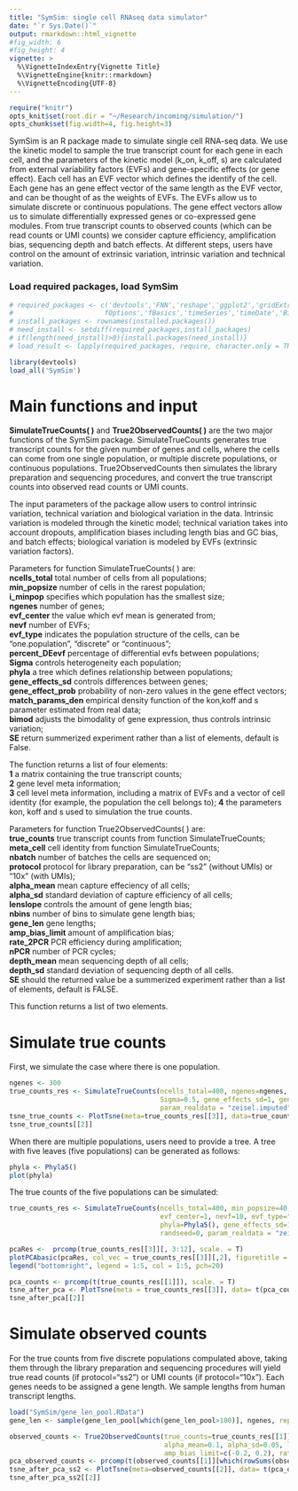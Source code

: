 ```yaml
---
title: "SymSim: single cell RNAseq data simulator"
date: "`r Sys.Date()`"
output: rmarkdown::html_vignette
#fig_width: 6 
#fig_height: 4 
vignette: >
  %\VignetteIndexEntry{Vignette Title}
  %\VignetteEngine{knitr::rmarkdown}
  %\VignetteEncoding{UTF-8}
---
```

```r
require("knitr")
opts_knit$set(root.dir = "~/Research/incoming/simulation/")
opts_chunk$set(fig.width=4, fig.height=3) 
```

SymSim is an R package made to simulate single cell RNA-seq data. We use
the kinetic model to sample the true transcript count for each gene in each
cell, and the parameters of the kinetic model (k_on, k_off, s) are calculated
from external variability factors (EVFs) and gene-specific effects (or gene
effect). Each cell has an EVF vector which defines the identify of the cell.
Each gene has an gene effect vector of the same length as the EVF vector,
and can be thought of as the weights of EVFs. The EVFs allow us to simulate
discrete or continuous populations. The gene effect vectors allow us to
simulate differentially expressed genes or co-expressed gene modules.
From true transcript counts to observed counts (which can be read counts
or UMI counts) we consider capture efficiency, amplification bias, sequencing
depth and batch effects. At different steps, users have control on the amount
of extrinsic variation, intrinsic variation and technical variation.

### Load required packages, load SymSim
```r
# required_packages <- c('devtools','FNN','reshape','ggplot2','gridExtra','ape','MASS','Rtsne','RColorBrewer','
#                       fOptions','fBasics','timeSeries','timeDate','Biobase', 'plyr')
# install_packages <- rownames(installed.packages())
# need_install <- setdiff(required_packages,install_packages)
# if(length(need_install)>0){install.packages(need_install)}
# load_result <- lapply(required_packages, require, character.only = TRUE)

library(devtools)
load_all('SymSim')
```

# Main functions and input

**SimulateTrueCounts( )** and **True2ObservedCounts( )** are the two major functions of the SymSim package. SimulateTrueCounts generates true transcript counts for the given number of genes and cells, where the cells can come from one single population, or multiple discrete populations, or continuous populations. True2ObservedCounts then simulates the library preparation and sequencing procedures, and convert the true transcript counts into observed read counts or UMI counts.

The input parameters of the package allow users to control intrinsic variation, technical variation and biological variation in the data. Intrinsic variation is modeled through the kinetic model; technical variation takes into account dropouts, amplification biases including length bias and GC bias, and batch effects; biological variation is modeled by EVFs (extrinsic variation factors). 

Parameters for function SimulateTrueCounts( ) are:  
**ncells_total** total number of cells from all populations;  
**min_popsize** number of cells in the rarest population;  
**i_minpop** specifies which population has the smallest size;  
**ngenes** number of genes;  
**evf_center** the value which evf mean is generated from;  
**nevf** number of EVFs;  
**evf_type** indicates the population structure of the cells, can be "one.population", "discrete" or "continuous";  
**percent_DEevf** percentage of differential evfs between populations;  
**Sigma** controls heterogeneity each population;  
**phyla** a tree which defines relationship between populations;  
**gene_effects_sd** controls differences between genes;  
**gene_effect_prob** probability of non-zero values in the gene effect vectors;   
**match_params_den** empirical density function of the kon,koff and s parameter estimated from real data;  
**bimod** adjusts the bimodality of gene expression, thus controls intrinsic variation;  
**SE** return summerized experiment rather than a list of elements, default is False.  

The function returns a list of four elements:  
**1** a matrix containing the true transcript counts;  
**2** gene level meta information;  
**3** cell level meta information, including a matrix of EVFs and a vector of cell identity (for example, the population the cell belongs to);   **4** the parameters kon, koff and s used to simulation the true counts.  

Parameters for function True2ObservedCounts( ) are:  
**true_counts** true transcript counts from function SimulateTrueCounts;  
**meta_cell** cell identity from function SimulateTrueCounts;  
**nbatch** number of batches the cells are sequenced on;  
**protocol** protocol for library preparation, can be "ss2" (without UMIs) or "10x" (with UMIs);  
**alpha_mean** mean capture effeciency of all cells;  
**alpha_sd** standard deviation of capture efficiency of all cells;  
**lenslope** controls the amount of gene length bias;  
**nbins** number of bins to simulate gene length bias;  
**gene_len** gene lengths;  
**amp_bias_limit**  amount of amplification bias;  
**rate_2PCR** PCR efficiency during amplification;   
**nPCR**  number of PCR cycles;  
**depth_mean** mean sequencing depth of all cells;  
**depth_sd** standard deviation of sequencing depth of all cells.  
**SE** should the returned value be a summerized experiment rather than a list of elements, default is FALSE.  

This function returns a list of two elements.  

# Simulate true counts
First, we simulate the case where there is one population.
```r
ngenes <- 300
true_counts_res <- SimulateTrueCounts(ncells_total=400, ngenes=ngenes, evf_center=1, nevf=10, evf_type="one.population", 
                                      Sigma=0.5, gene_effects_sd=1, gene_effect_prob=0.3, bimod=0.3, randseed=0, 
                                      param_realdata = "zeisel.imputed", SE=F)
tsne_true_counts <- PlotTsne(meta=true_counts_res[[3]], data=true_counts_res[[1]], label='pop', saving = F)
tsne_true_counts[[2]]
```

When there are multiple populations, users need to provide a tree. A tree with five leaves (five populations) can be generated as follows:
```r
phyla <- Phyla5()
plot(phyla)
```

The true counts of the five populations can be simulated:
```r
true_counts_res <- SimulateTrueCounts(ncells_total=400, min_popsize=40, i_minpop=1, ngenes=ngenes, 
                                      evf_center=1, nevf=10, evf_type="discrete", percent_DEevf=0.5, Sigma=0.2, 
                                      phyla=Phyla5(), gene_effects_sd=1, gene_effect_prob=0.3, bimod=0.3,
                                      randseed=0, param_realdata = "zeisel.imputed", SE=F)

pcaRes <-  prcomp(true_counts_res[[3]][, 3:12], scale. = T)
plotPCAbasic(pcaRes, col_vec = true_counts_res[[3]][,2], figuretitle = "evfs")
legend("bottomright", legend = 1:5, col = 1:5, pch=20)

pca_counts <- prcomp(t(true_counts_res[[1]]), scale. = T)
tsne_after_pca <- PlotTsne(meta = true_counts_res[[3]], data= t(pca_counts$x[, 1:10]), label = "pop", saving = F)
tsne_after_pca[[2]]

```

# Simulate observed counts
For the true counts from five discrete populations compulated above, taking them through the library preparation and sequencing procedures will yield true read counts (if protocol="ss2") or UMI counts (if protocol="10x"). Each genes needs to be assigned a gene length. We sample lengths from human transcript lengths.
```r
load("SymSim/gene_len_pool.RData")
gene_len <- sample(gene_len_pool[which(gene_len_pool>100)], ngenes, replace = FALSE)

observed_counts <- True2ObservedCounts(true_counts=true_counts_res[[1]], meta_cell=true_counts_res[[3]], protocol="ss2", 
                                       alpha_mean=0.1, alpha_sd=0.05, lenslope=0.01, nbins=20, gene_len=gene_len, 
                                       amp_bias_limit=c(-0.2, 0.2), rate_2PCR=0.8, nPCR=16, depth_mean=3e5, depth_sd=3e3)
pca_observed_counts <- prcomp(t(observed_counts[[1]][which(rowSums(observed_counts[[1]])>0),]), scale. = T)
tsne_after_pca_ss2 <- PlotTsne(meta=observed_counts[[2]], data= t(pca_observed_counts$x[, 1:10]), label = "pop", saving = F)
tsne_after_pca_ss2[[2]]
```

